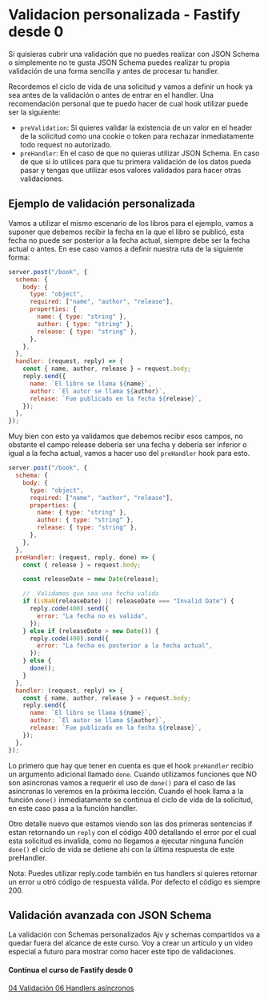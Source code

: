 
# Validacion personalizada - Fastify desde 0

Si quisieras cubrir una validación que no puedes realizar con JSON Schema o simplemente no te gusta JSON Schema
puedes realizar tu propia validación de una forma sencilla y antes de procesar tu handler.

Recordemos el ciclo de vida de una solicitud y vamos a definir un hook ya sea antes de la validación o antes
de entrar en el handler. Una recomendación personal que te puedo hacer de cual hook utilizar puede ser la siguiente:

- `preValidation`: Si quieres validar la existencia de un valor en el header de la solicitud como una cookie o token
  para rechazar inmediatamente todo request no autorizado.
- `preHandler`: En el caso de que no quieras utilizar JSON Schema. En caso de que si lo utilices para que tu primera
  validación de los datos pueda pasar y tengas que utilizar esos valores validados para hacer otras validaciones.

## Ejemplo de validación personalizada

Vamos a utilizar el mismo escenario de los libros para el ejemplo, vamos a suponer que debemos recibir la
fecha en la que el libro se publicó, esta fecha no puede ser posterior a la fecha actual, siempre debe ser la fecha
actual o antes. En ese caso vamos a definir nuestra ruta de la siguiente forma:

```js
server.post("/book", {
  schema: {
    body: {
      type: "object",
      required: ["name", "author", "release"],
      properties: {
        name: { type: "string" },
        author: { type: "string" },
        release: { type: "string" },
      },
    },
  },
  handler: (request, reply) => {
    const { name, author, release } = request.body;
    reply.send({
      name: `El libro se llama ${name}`,
      author: `El autor se llama ${author}`,
      release: `Fue publicado en la fecha ${release}`,
    });
  },
});
```

Muy bien con esto ya validamos que debemos recibir esos campos, no obstante el campo release debería ser una fecha
y debería ser inferior o igual a la fecha actual, vamos a hacer uso del `preHandler` hook para esto.

```js
server.post("/book", {
  schema: {
    body: {
      type: "object",
      required: ["name", "author", "release"],
      properties: {
        name: { type: "string" },
        author: { type: "string" },
        release: { type: "string" },
      },
    },
  },
  preHandler: (request, reply, done) => {
    const { release } = request.body;

    const releaseDate = new Date(release);

    //  Validamos que sea una fecha valida
    if (isNaN(releaseDate) || releaseDate === "Invalid Date") {
      reply.code(400).send({
        error: "La fecha no es valida",
      });
    } else if (releaseDate > new Date()) {
      reply.code(400).send({
        error: "La fecha es posterior a la fecha actual",
      });
    } else {
      done();
    }
  },
  handler: (request, reply) => {
    const { name, author, release } = request.body;
    reply.send({
      name: `El libro se llama ${name}`,
      author: `El autor se llama ${author}`,
      release: `Fue publicado en la fecha ${release}`,
    });
  },
});
```

Lo primero que hay que tener en cuenta es que el hook `preHandler` recibio un argumento adicional llamado `done`.
Cuando utilizamos funciones que NO son asincronas vamos a requerir el uso de `done()` para el caso de las
asincronas lo veremos en la próxima lección. Cuando el hook llama a la función `done()` inmediatamente se continua
el ciclo de vida de la solicitud, en este caso pasa a la función handler.

Otro detalle nuevo que estamos viendo son las dos primeras sentencias if estan retornando un `reply` con
el código 400 detallando el error por el cual esta solicitud es invalida, como no llegamos a ejecutar ninguna
función `done()` el ciclo de vida se detiene ahi con la última respuesta de este preHandler.

Nota: Puedes utilizar reply.code también en tus handlers si quieres retornar un error u otró código de respuesta
válida. Por defecto el código es siempre 200.

## Validación avanzada con JSON Schema

La validación con Schemas personalizados Ajv y schemas compartidos va a quedar fuera del alcance de este curso. Voy
a crear un artículo y un video especial a futuro para mostrar como hacer este tipo de validaciones.

<div className="pt-6 pb-4">
  <h4 className="text-xl text-center font-semibold text-gray-800">
    Continua el curso de Fastify desde 0
  </h4>
  <div className="flex text-lg justify-between pt-2">
    <a
      className="text-blue-600 font-semibold"
      href="/cursos/curso-fastify-desde-0/fastify-04-validaciones"
    >
      <FontAwesomeIcon icon="chevron-left" /> 04 Validación
    </a>
    <a
      className="text-blue-600 font-semibold"
      href="/cursos/curso-fastify-desde-0/fastify-06-handlers-asincronos"
    >
      06 Handlers asíncronos <FontAwesomeIcon icon="chevron-right" />
    </a>
  </div>
</div>
